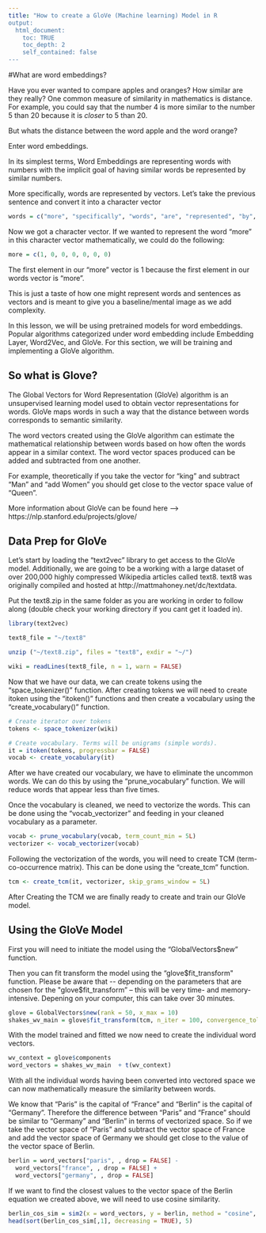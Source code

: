 ```yaml
---
title: "How to create a GloVe (Machine learning) Model in R
output:
  html_document:
    toc: TRUE
    toc_depth: 2
    self_contained: false
---
```



#What are word embeddings?

Have you ever wanted to compare apples and oranges? How similar are they really? One common measure of similarity in mathematics is distance. For example, you could say that the number 4 is more similar to the number 5 than 20 because it is *closer* to 5 than 20. 

But whats the distance between the word apple and the word orange?

Enter word embeddings.

In its simplest terms, Word Embeddings are representing words with numbers with the implicit goal of having similar words be represented by similar numbers. 

More specifically, words are represented by vectors. Let's take the previous sentence and convert it into a character vector

```r

words = c("more", "specifically", "words", "are", "represented", "by", "vectors")

```

Now we got a character vector. If we wanted to represent the word "more" in this character vector mathematically, we could do the following:

```r

more = c(1, 0, 0, 0, 0, 0, 0)

```

The first element in our "more" vector is 1 because the first element in our words vector is "more". 

This is just a taste of how one might represent words and sentences as vectors and is meant to give you a baseline/mental image as we add complexity.

In this lesson, we will be using pretrained models for word embeddings. Popular algorithms categorized under word embedding include Embedding Layer, Word2Vec, and GloVe. For this section, we will be training and implementing a GloVe algorithm. 

## So what is Glove?

The Global Vectors for Word Representation (GloVe) algorithm is an unsupervised learning model used to obtain vector representations for words. GloVe maps words in such a way that the distance between words corresponds to semantic similarity. 

The word vectors created using the GloVe algorithm can estimate the mathematical relationship between words based on how often the words appear in a similar context. The word vector spaces produced can be added and subtracted from one another. 

For example, theoretically if you take the vector for "king" and subtract "Man" and "add Women" you should get close to the vector space value of "Queen".

More information about GloVe can be found here --> https://nlp.stanford.edu/projects/glove/

## Data Prep for GloVe

Let's start by loading the "text2vec" library to get access to the GloVe model. Additionally, we are going to be a working with a large dataset of over 200,000 highly compressed Wikipedia articles called text8. text8 was originally compiled and hosted at http://mattmahoney.net/dc/textdata.

Put the text8.zip in the same folder as you are working in order to follow along (double check your working directory if you cant get it loaded in).

```r

library(text2vec)

text8_file = "~/text8"

unzip ("~/text8.zip", files = "text8", exdir = "~/")

wiki = readLines(text8_file, n = 1, warn = FALSE)

```

Now that we have our data, we can create tokens using the "space_tokenizer()" function. After creating tokens we will need to create itoken using the "itoken()" functions and then create a vocabulary using the "create_vocabulary()" function. 


```r
# Create iterator over tokens
tokens <- space_tokenizer(wiki) 

# Create vocabulary. Terms will be unigrams (simple words).
it = itoken(tokens, progressbar = FALSE)
vocab <- create_vocabulary(it)
```

After we have created our vocabulary, we have to eliminate the uncommon words. We can do this by using the "prune_vocabulary" function. We will reduce words that appear less than five times.

Once the vocabulary is cleaned, we need to vectorize the words. This can be done using the "vocab_vectorizer" and feeding in your cleaned vocabulary as a parameter. 

```r
vocab <- prune_vocabulary(vocab, term_count_min = 5L)
vectorizer <- vocab_vectorizer(vocab)
```

Following the vectorization of the words, you will need to create TCM (term-co-occurrence matrix). This can be done using the "create_tcm" function. 

```r
tcm <- create_tcm(it, vectorizer, skip_grams_window = 5L)
```

After Creating the TCM we are finally ready to create and train our GloVe model.  

## Using the GloVe Model

First you will need to initiate the model using the "GlobalVectors$new" function.

Then you can fit transform the model using the "glove$fit_transform" function. 
Please be aware that -- depending on the parameters that are chosen for the "glove$fit_transform" -- this will be very time- and memory-intensive. Depening on your computer, this can take over 30 minutes.

```r
glove = GlobalVectors$new(rank = 50, x_max = 10)
shakes_wv_main = glove$fit_transform(tcm, n_iter = 100, convergence_tol = 0.001)
```

With the model trained and fitted we now need to create the individual word vectors. 

```r
wv_context = glove$components
word_vectors = shakes_wv_main  + t(wv_context)
```

With all the individual words having been converted into vectored space we can now mathematically measure the similarity between words. 

We know that "Paris" is the capital of "France" and "Berlin" is the capital of "Germany". Therefore the difference between "Paris" and "France" should be similar to "Germany" and "Berlin" in terms of vectorized space. So if we take the vector space of "Paris" and subtract the vector space of France and add the vector space of Germany we should get close to the value of the vector space of Berlin. 


```r
berlin = word_vectors["paris", , drop = FALSE] -
  word_vectors["france", , drop = FALSE] +
  word_vectors["germany", , drop = FALSE]
```

If we want to find the closest values to the vector space of the Berlin equation we created above, we will need to use cosine similarity. 

```r
berlin_cos_sim = sim2(x = word_vectors, y = berlin, method = "cosine", norm = "l2")
head(sort(berlin_cos_sim[,1], decreasing = TRUE), 5)
```




